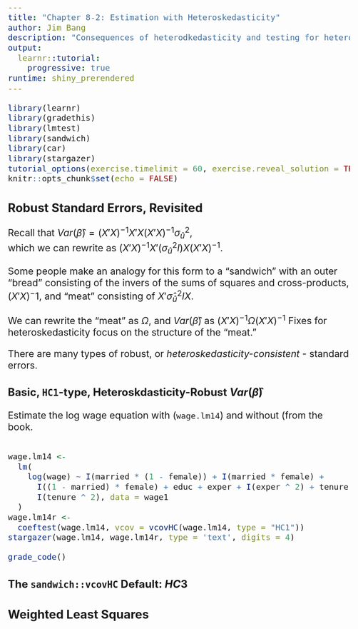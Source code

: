 ```yaml
---
title: "Chapter 8-2: Estimation with Heteroskedasticity"
author: Jim Bang
description: "Consequences of heterodkedasticity and testing for heteroskedasticity"
output: 
  learnr::tutorial: 
    progressive: true
runtime: shiny_prerendered
---
```


<style type="text/css">
h1{font-size: 24pt}
h2{font-size: 20pt}
h3{font-size: 18pt}
h4,h5,h6{font-size: 16pt}
body{font-size: 16pt}
</style>

<script language="JavaScript">
$(function() {
   var editor;
   $('.ace_editor').each(function( index ) {
     editor = ace.edit(this);
     editor.setFontSize("16px");
   });
})
</script>

```r
library(learnr)
library(gradethis)
library(lmtest)
library(sandwich)
library(car)
library(stargazer)
tutorial_options(exercise.timelimit = 60, exercise.reveal_solution = TRUE)
knitr::opts_chunk$set(echo = FALSE)
```

## Robust Standard Errors, Revisited

Recall that $Var(\hat\beta) = (X'X)^{-1}X'X(X'X)^{-1}\sigma_\hat{u}^2$, <br>
which we can rewrite as $(X'X)^{-1}X'(\sigma_\hat{u}^2I)X(X'X)^{-1}$.

Some people make an analogy for this form to a "sandwich" with an outer "bread" consisting of the invers of the sums of squares and cross-products, $(X'X)^-1$, and "meat" consisting of $X'\hat\sigma_\hat{u}^2IX$.

We can rewrite the "meat" as $\Omega$, and $Var(\hat\beta)$ as $(X'X)^{-1}\Omega(X'X)^{-1}$ Fixes for heteroskedasticity focus on the structure of the "meat."

There are many types of robust, or *heteroskedasticity-consistent* - standard errors. 

### Basic, `HC1`-type, Heteroskdasticity-Robust $Var(\hat\beta)$



Estimate the log wage equation with (`wage.lm14`) and without (from the book. 

```r

```

```r
wage.lm14 <-
  lm(
    log(wage) ~ I(married * (1 - female)) + I(married * female) + 
      I((1 - married) * female) + educ + exper + I(exper ^ 2) + tenure + 
      I(tenure ^ 2), data = wage1
  )
wage.lm14r <-
  coeftest(wage.lm14, vcov = vcovHC(wage.lm14, type = "HC1"))
stargazer(wage.lm14, wage.lm14r, type = 'text', digits = 4)
```

```r
grade_code()
```

### The `sandwich::vcovHC` Default: $HC3$



## Weighted Least Squares


